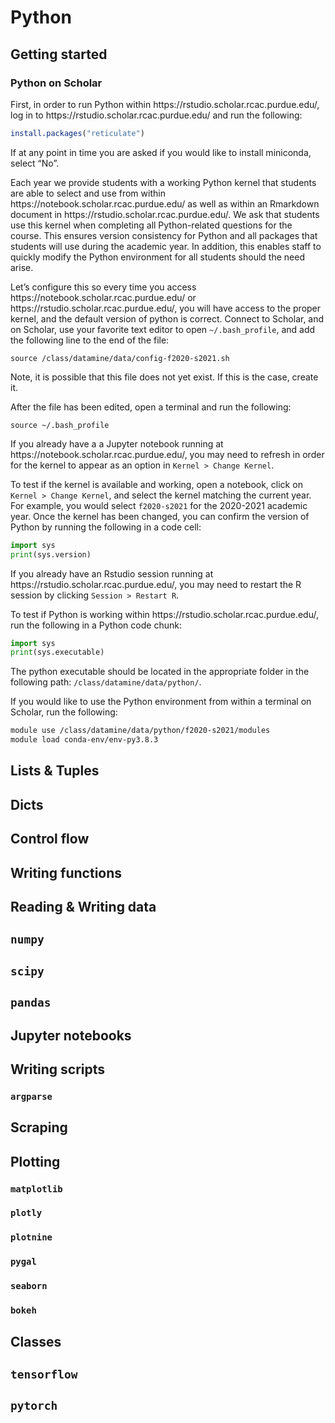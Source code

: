 # Python {#python}

## Getting started {#getting-started-with-python}

### Python on Scholar {#python-on-scholar}

First, in order to run Python within https://rstudio.scholar.rcac.purdue.edu/, log in to https://rstudio.scholar.rcac.purdue.edu/ and run the following:

```r
install.packages("reticulate")
```

If at any point in time you are asked if you would like to install miniconda, select "No".

Each year we provide students with a working Python kernel that students are able to select and use from within https://notebook.scholar.rcac.purdue.edu/ as well as within an Rmarkdown document in https://rstudio.scholar.rcac.purdue.edu/. We ask that students use this kernel when completing all Python-related questions for the course. This ensures version consistency for Python and all packages that students will use during the academic year. In addition, this enables staff to quickly modify the Python environment for all students should the need arise.

Let's configure this so every time you access https://notebook.scholar.rcac.purdue.edu/ or https://rstudio.scholar.rcac.purdue.edu/, you will have access to the proper kernel, and the default version of python is correct. Connect to Scholar, and on Scholar, use your favorite text editor to open `~/.bash_profile`, and add the following line to the end of the file:

`source /class/datamine/data/config-f2020-s2021.sh`

Note, it is possible that this file does not yet exist. If this is the case, create it.

After the file has been edited, open a terminal and run the following:

`source ~/.bash_profile`

If you already have a a Jupyter notebook running at https://notebook.scholar.rcac.purdue.edu/, you may need to refresh in order for the kernel to appear as an option in `Kernel > Change Kernel`.

To test if the kernel is available and working, open a notebook, click on `Kernel > Change Kernel`, and select the kernel matching the current year. For example, you would select `f2020-s2021` for the 2020-2021 academic year. Once the kernel has been changed, you can confirm the version of Python by running the following in a code cell:

```python
import sys
print(sys.version)
```

If you already have an Rstudio session running at https://rstudio.scholar.rcac.purdue.edu/, you may need to restart the R session by clicking `Session > Restart R`. 

To test if Python is working within https://rstudio.scholar.rcac.purdue.edu/, run the following in a Python code chunk:

```python
import sys
print(sys.executable)
```

The python executable should be located in the appropriate folder in the following path: `/class/datamine/data/python/`.

If you would like to use the Python environment from within a terminal on Scholar, run the following:

```bash
module use /class/datamine/data/python/f2020-s2021/modules
module load conda-env/env-py3.8.3
```

## Lists & Tuples {#p-lists-and-tuples}

## Dicts {#p-dicts}

## Control flow {#p-control-flow}

## Writing functions {#p-writing-functions}

## Reading & Writing data {#p-reading-and-writing-data}

## `numpy` {#p-numpy}

## `scipy` {#p-scipy}

## `pandas` {#p-pandas}

## Jupyter notebooks {#p-jupyter-notebooks}

## Writing scripts {#p-writing-scripts}

### `argparse` {#p-argparse}

## Scraping {#p-scraping}

## Plotting {#p-plotting}

### `matplotlib` {#p-matplotlib}

### `plotly` {#p-plotly}

### `plotnine` {#p-plotnine}

### `pygal` {#p-pygal}

### `seaborn` {#p-seaborn}

### `bokeh` {#p-bokeh}

## Classes {#p-classes}

## `tensorflow`

## `pytorch`
